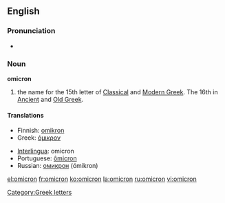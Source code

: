 {{letter_disp2|xi|[[image:Greek_uc_omicron.png|39px]][[image:Greek_lc_omicron.png|28px]] |pi|όμικρον|Ο|ο}}
==English==

===Pronunciation===
* {{audio|en-us-omicron.ogg|Audio (US)}}

===Noun===
'''omicron'''

# the name for the 15th letter of [[Classical Greek|Classical]] and [[Modern Greek]].  The 16th in [[Ancient Greek|Ancient]] and [[Old Greek]].

====Translations====
{{top}}
* Finnish: [[omikron]]
* Greek: [[όμικρον]] {{n}}
{{mid}}
* [[Interlingua]]: omicron
* Portuguese: [[ômicron]] {{m}}
* Russian: [[омикрон]] (ómikron) {{m}}
{{bottom}}

[[Category:Greek letters]]

[[el:omicron]]
[[fr:omicron]]
[[ko:omicron]]
[[la:omicron]]
[[ru:omicron]]
[[vi:omicron]]